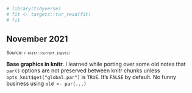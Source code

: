 <!--- Timestamp to trigger book rebuilds: `r Sys.time()` --->

```r
# library(tidyverse)
# fit <- targets::tar_read(fit)
# fit
```

## November 2021

<small>Source: <code>`r knitr::current_input()`</code></small>

**Base graphics in knitr**. I learned while porting over some old notes
that `par()` options are not preserved between knitr chunks unless
`opts_knit$get("global.par")` is `TRUE`. It's `FALSE` by default. No
funny business using `old <- par(...)`
